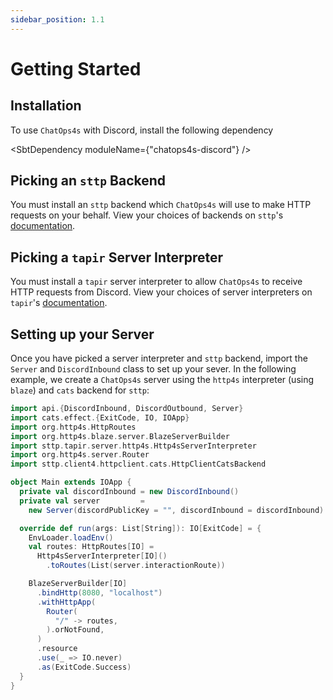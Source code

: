 ```yaml
---
sidebar_position: 1.1
---
```



# Getting Started

## Installation

To use `ChatOps4s` with Discord, install the following dependency

<SbtDependency moduleName={"chatops4s-discord"} />

## Picking an `sttp` Backend

You must install an `sttp` backend which `ChatOps4s` will use to make HTTP requests on your behalf. View your choices of backends on `sttp`'s [documentation](https://sttp.softwaremill.com/en/latest/backends/summary.html).

## Picking a `tapir` Server Interpreter

You must install a `tapir` server interpreter to allow `ChatOps4s` to receive HTTP requests from Discord. View your choices of server interpreters on `tapir`'s [documentation](https://tapir.softwaremill.com/en/latest/server/overview.html).

## Setting up your Server

Once you have picked a server interpreter and `sttp` backend, import the `Server` and `DiscordInbound` class to set up your sever. In the following example, we create a `ChatOps4s` server using the `http4s` interpreter (using `blaze`) and `cats` backend for `sttp`:

```scala
import api.{DiscordInbound, DiscordOutbound, Server}
import cats.effect.{ExitCode, IO, IOApp}
import org.http4s.HttpRoutes
import org.http4s.blaze.server.BlazeServerBuilder
import sttp.tapir.server.http4s.Http4sServerInterpreter
import org.http4s.server.Router
import sttp.client4.httpclient.cats.HttpClientCatsBackend

object Main extends IOApp {
  private val discordInbound = new DiscordInbound()
  private val server         =
    new Server(discordPublicKey = "", discordInbound = discordInbound)

  override def run(args: List[String]): IO[ExitCode] = {
    EnvLoader.loadEnv()
    val routes: HttpRoutes[IO] =
      Http4sServerInterpreter[IO]()
        .toRoutes(List(server.interactionRoute))

    BlazeServerBuilder[IO]
      .bindHttp(8080, "localhost")
      .withHttpApp(
        Router(
          "/" -> routes,
        ).orNotFound,
      )
      .resource
      .use(_ => IO.never)
      .as(ExitCode.Success)
  }
}

```
